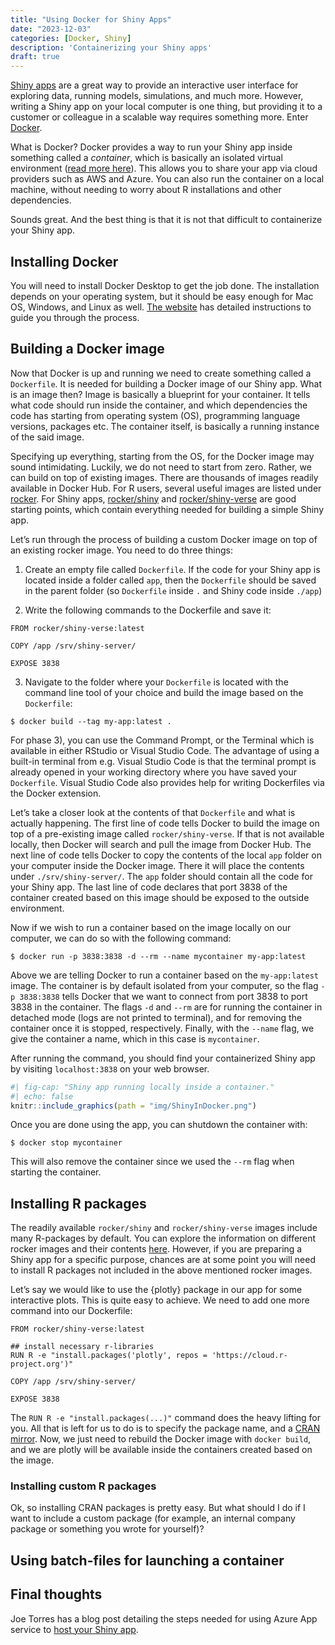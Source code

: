 ```yaml
---
title: "Using Docker for Shiny Apps"
date: "2023-12-03"
categories: [Docker, Shiny]
description: 'Containerizing your Shiny apps'
draft: true
---
```


[Shiny apps](https://shiny.rstudio.com/) are a great way to provide an interactive user interface for exploring data, running models, simulations, and much more. However, writing a Shiny app on your local computer is one thing, but providing it to a customer or colleague in a scalable way requires something more. Enter [Docker](https://www.docker.com/).

What is Docker? Docker provides a way to run your Shiny app inside something called a *container*, which is basically an isolated virtual environment ([read more here](https://www.docker.com/resources/what-container/)). This allows you to share your app via cloud providers such as AWS and Azure. You can also run the container on a local machine, without needing to worry about R installations and other dependencies.

Sounds great. And the best thing is that it is not that difficult to containerize your Shiny app.

## Installing Docker

You will need to install Docker Desktop to get the job done. The installation depends on your operating system, but it should be easy enough for Mac OS, Windows, and Linux as well. [The website](https://www.docker.com/products/docker-desktop/) has detailed instructions to guide you through the process.

<!--
### Installation for Windows

The most convenient way for running Docker on Windows in by installing Docker Desktop. The requirements needed for running this application are listed [here](https://docs.docker.com/desktop/install/windows-install/). For Windows versions 10/11, you will basically need to install WSL 2 to run docker. Look at the link above for detailed instructions.
-->

## Building a Docker image

Now that Docker is up and running we need to create something called a `Dockerfile`. It is needed for building a Docker image of our Shiny app. What is an image then? Image is basically a blueprint for your container. It tells what code should run inside the container, and which dependencies the code has starting from operating system (OS), programming language versions, packages etc. The container itself, is basically a running instance of the said image.

Specifying up everything, starting from the OS, for the Docker image may sound intimidating. Luckily, we do not need to start from zero. Rather, we can build on top of existing images. There are thousands of images readily available in Docker Hub. For R users, several useful images are listed under [rocker](https://hub.docker.com/u/rocker). For Shiny apps, [rocker/shiny](https://hub.docker.com/r/rocker/shiny) and [rocker/shiny-verse](https://hub.docker.com/r/rocker/shiny-verse) are good starting points, which contain everything needed for building a simple Shiny app.

Let's run through the process of building a custom Docker image on top of an existing rocker image. You need to do three things:

1) Create an empty file called `Dockerfile`. If the code for your Shiny app is located inside a folder called `app`, then the `Dockerfile` should be saved in the parent folder (so `Dockerfile` inside `.` and Shiny code inside `./app`)

2) Write the following commands to the Dockerfile and save it:

```
FROM rocker/shiny-verse:latest

COPY /app /srv/shiny-server/

EXPOSE 3838
```

3) Navigate to the folder where your `Dockerfile` is located with the command line tool of your choice and build the image based on the `Dockerfile`:

```
$ docker build --tag my-app:latest .
```

For phase 3), you can use the Command Prompt, or the Terminal which is available in either RStudio or Visual Studio Code. The advantage of using a built-in terminal from e.g. Visual Studio Code is that the terminal prompt is already opened in your working directory where you have saved your `Dockerfile`. Visual Studio Code also provides help for writing Dockerfiles via the Docker extension.

Let's take a closer look at the contents of that `Dockerfile` and what is actually happening. The first line of code tells Docker to build the image on top of a pre-existing image called `rocker/shiny-verse`. If that is not available locally, then Docker will search and pull the image from Docker Hub. The next line of code tells Docker to copy the contents of the local `app` folder on your computer inside the Docker image. There it will place the contents under `./srv/shiny-server/`. The `app` folder should contain all the code for your Shiny app. The last line of code declares that port 3838 of the container created based on this image should be exposed to the outside environment.

Now if we wish to run a container based on the image locally on our computer, we can do so with the following command:

```
$ docker run -p 3838:3838 -d --rm --name mycontainer my-app:latest
```

Above we are telling Docker to run a container based on the `my-app:latest` image. The container is by default isolated from your computer, so the flag `-p 3838:3838` tells Docker that we want to connect from port 3838 to port 3838 in the container. The flags `-d` and `--rm` are for running the container in detached mode (logs are not printed to terminal), and for removing the container once it is stopped, respectively. Finally, with the `--name` flag, we give the container a name, which in this case is `mycontainer`.

After running the command, you should find your containerized Shiny app by visiting `localhost:3838` on your web browser.

```r
#| fig-cap: "Shiny app running locally inside a container."
#| echo: false
knitr::include_graphics(path = "img/ShinyInDocker.png")
```


Once you are done using the app, you can shutdown the container with:

```
$ docker stop mycontainer
```

This will also remove the container since we used the `--rm` flag when starting the container.

## Installing R packages

The readily available `rocker/shiny` and `rocker/shiny-verse` images include many R-packages by default. You can explore the information on different rocker images and their contents [here](https://github.com/rocker-org/rocker-versioned2/wiki). However, if you are preparing a Shiny app for a specific purpose, chances are at some point you will need to install R packages not included in the above mentioned rocker images.

Let's say we would like to use the {plotly} package in our app for some interactive plots. This is quite easy to achieve. We need to add one more command into our Dockerfile:

```
FROM rocker/shiny-verse:latest

## install necessary r-libraries
RUN R -e "install.packages('plotly', repos = 'https://cloud.r-project.org')"

COPY /app /srv/shiny-server/

EXPOSE 3838
```

The `RUN R -e "install.packages(...)"` command does the heavy lifting for you. All that is left for us to do is to specify the package name, and a [CRAN mirror](https://cran.r-project.org/mirrors.html). Now, we just need to rebuild the Docker image with `docker build`, and we are plotly will be available inside the containers created based on the image.

### Installing custom R packages

Ok, so installing CRAN packages is pretty easy. But what should I do if I want to include a custom package (for example, an internal company package or something you wrote for yourself)?

## Using batch-files for launching a container

## Final thoughts

Joe Torres has a blog post detailing the steps needed for using Azure App service to [host your Shiny app](https://joetorres531.medium.com/build-an-enterprise-ready-r-shiny-app-with-azure-and-docker-a87c73028d97).